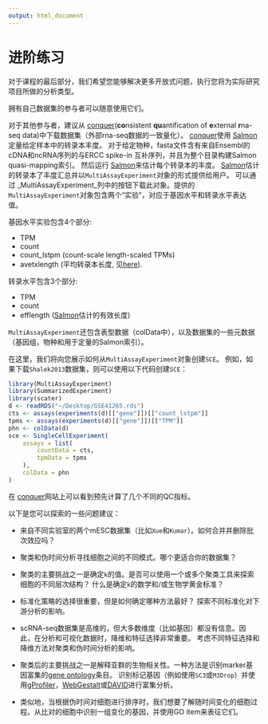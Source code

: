 ```yaml
---
output: html_document
---
```


# 进阶练习 {#Advanced-exercises}

对于课程的最后部分，我们希望您能够解决更多开放式问题，执行您将为实际研究项目所做的分析类型。

拥有自己数据集的参与者可以随意使用它们。

对于其他参与者，建议从 [conquer](http://imlspenticton.uzh.ch:3838/conquer/)(<b>co</b>nsistent <b>qu</b>antification of <b>e</b>xternal <b>r</b>na-seq data)中下载数据集（外部rna-seq数据的一致量化）。 [conquer](http://imlspenticton.uzh.ch:3838/conquer/)使用 [Salmon](http://salmon.readthedocs.io/en/latest/salmon.html)定量给定样本中的转录本丰度。 对于给定物种，fasta文件含有来自Ensembl的cDNA和ncRNA序列的与ERCC spike-in 互补序列，并且为整个目录构建Salmon quasi-mapping索引。 然后运行 [Salmon](http://salmon.readthedocs.io/en/latest/salmon.html)来估计每个转录本的丰度。 [Salmon](http://salmon.readthedocs.io/en/latest/salmon.html)估计的转录本了丰度汇总并以`MultiAssayExperiment`对象的形式提供给用户。 可以通过 _MultiAssayExperiment_列中的按钮下载此对象。提供的`MultiAssayExperiment`对象包含两个“实验”，对应于基因水平和转录水平表达值。

基因水平实验包含4个部分:

* TPM
* count
* count_lstpm (count-scale length-scaled TPMs)
* avetxlength (平均转录本长度, 见[here](http://f1000research.com/articles/4-1521/)).

转录水平包含3个部分:

* TPM
* count
* efflength ([Salmon](http://salmon.readthedocs.io/en/latest/salmon.html)估计的有效长度)

`MultiAssayExperiment`还包含表型数据（colData中），以及数据集的一些元数据（基因组，物种和用于定量的Salmon索引）。

在这里，我们将向您展示如何从`MultiAssayExperiment`对象创建`SCE`。 例如，如果下载`Shalek2013`数据集，则可以使用以下代码创建`SCE`：

```r
library(MultiAssayExperiment)
library(SummarizedExperiment)
library(scater)
d <- readRDS("~/Desktop/GSE41265.rds")
cts <- assays(experiments(d)[["gene"]])[["count_lstpm"]]
tpms <- assays(experiments(d)[["gene"]])[["TPM"]]
phn <- colData(d)
sce <- SingleCellExperiment(
    assays = list(
        countData = cts, 
        tpmData = tpms
    ),
    colData = phn
)
```

在 [conquer](http://imlspenticton.uzh.ch:3838/conquer/)网站上可以看到预先计算了几个不同的QC指标。

以下是您可以探索的一些问题建议：

* 来自不同实验室的两个mESC数据集（比如`Xue`和`Kumar`）。如何合并并删除批次效应吗？

* 聚类和伪时间分析寻找细胞之间的不同模式。哪个更适合你的数据集？

* 聚类的主要挑战之一是确定`k`的值。是否可以使用一个或多个聚类工具来探索细胞的不同层次结构？ 什么是确定`k`的数学和/或生物学黄金标准？

* 标准化策略的选择很重要，但是如何确定哪种方法最好？ 探索不同标准化对下游分析的影响。

* scRNA-seq数据集是高维的，但大多数维度（比如基因）都没有信息。因此，在分析和可视化数据时，降维和特征选择非常重要。 考虑不同特征选择和降维方法对聚类和伪时间分析的影响。

* 聚类后的主要挑战之一是解释亚群的生物相关性。一种方法是识别marker基因富集的[gene ontology](http://geneontology.org/)条目。 识别标记基因（例如使用`SC3`或`M3Drop`）并使用[gProfiler](http://biit.cs.ut.ee/gprofiler/)，[WebGestalt](http://www.webgestalt.org/)或[DAVID](https://david.ncifcrf.gov/)进行富集分析。

* 类似地，当根据伪时间对细胞进行排序时，我们想要了解随时间变化的细胞过程。从比对的细胞中识别一组变化的基因，并使用GO item来表征它们。
